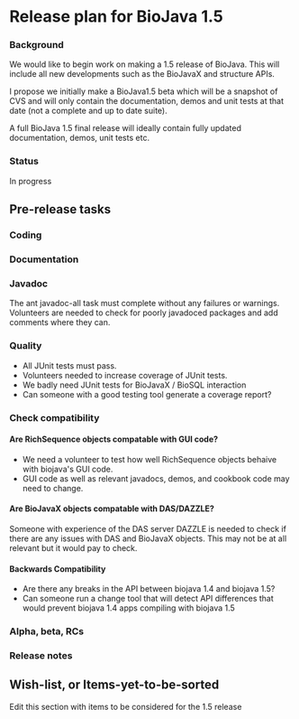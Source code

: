 =Release plan for BioJava 1.5=

===Background===
We would like to begin work on making a 1.5 release of BioJava. This will include all new developments such as the BioJavaX and structure APIs.

I propose we initially make a BioJava1.5 beta which will be a snapshot of CVS and will only contain the documentation, demos and unit tests at that date (not a complete and up to date suite). 

A full BioJava 1.5 final release will ideally contain fully updated documentation, demos, unit tests etc.

===Status===

In progress

==Pre-release tasks==

===Coding===

===Documentation===

===Javadoc===
The ant javadoc-all task must complete without any failures or warnings. Volunteers are needed to check for poorly javadoced packages and add comments where they can.

===Quality===
* All JUnit tests must pass.
* Volunteers needed to increase coverage of JUnit tests.
* We badly need JUnit tests for BioJavaX / BioSQL interaction
* Can someone with a good testing tool generate a coverage report?

===Check compatibility===
====Are RichSequence objects compatable with GUI code?====
* We need a volunteer to test how well RichSequence objects behaive with biojava's GUI code. 
* GUI code as well as relevant javadocs, demos, and cookbook code may need to change.

====Are BioJavaX objects compatable with DAS/DAZZLE?====
Someone with experience of the DAS server DAZZLE is needed to check if there are any issues with DAS and BioJavaX objects. This may not be at all relevant but it would pay to check.

====Backwards Compatibility====
* Are there any breaks in the API between biojava 1.4 and biojava 1.5?
* Can someone run a change tool that will detect API differences that would prevent biojava 1.4 apps compiling with biojava 1.5

===Alpha, beta, RCs===

===Release notes===

==Wish-list, or Items-yet-to-be-sorted==

Edit this section with items to be considered for the 1.5 release